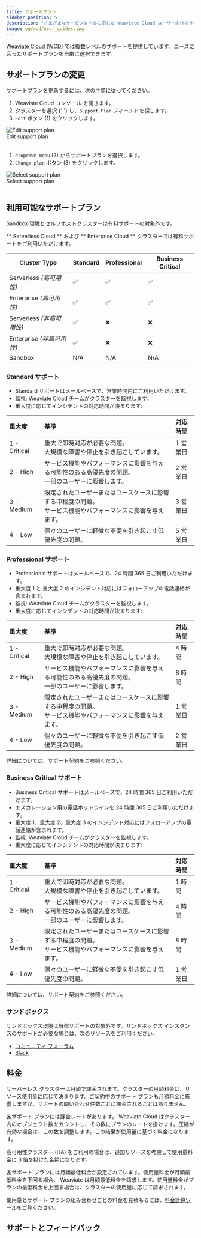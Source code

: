 ```yaml
---
title: サポートプラン
sidebar_position: 5
description: "さまざまなサービスレベルに応じた Weaviate Cloud ユーザー向けのサポート階層とプラン。"
image: og/wcd/user_guides.jpg
---
```


[Weaviate Cloud (WCD)](https://console.weaviate.cloud/) では複数レベルのサポートを提供しています。ニーズに合ったサポートプランを自由に選択できます。

## サポートプランの変更

サポートプランを更新するには、次の手順に従ってください。


<div class="row">
  <div class="col col--6">
    <ol>
      <li>
        <Link to="https://console.weaviate.cloud">Weaviate Cloud コンソール</Link> を開きます。
      </li>
      <li>
        <Link to="/cloud/manage-clusters/status#select-your-cluster">
          クラスターを選択
        </Link>{' '}
        し、<code>Support Plan</code> フィールドを探します。
      </li>
      <li>
        <code>Edit</code> ボタン (<span class="callout">1</span>) をクリックします。
      </li>
    </ol>
  </div>
  <div class="col col--6">
    <div class="card">
      <div class="card__image">
        <img src={EditSupportPlan} alt="Edit support plan" />
      </div>
      <div class="card__body">Edit support plan</div>
    </div>
  </div>
</div>
<br />

<div class="row">
  <div class="col col--6">
    <ol>
      <li>
        <code>dropdown menu</code> (<span class="callout">2</span>) からサポートプランを選択します。
      </li>
      <li>
        <code>Change plan</code> ボタン (<span class="callout">3</span>) をクリックします。
      </li>
    </ol>
  </div>
  <div class="col col--6">
    <div class="card">
      <div class="card__image">
        <img src={SelectSupportPlan} alt="Select support plan" />
      </div>
      <div class="card__body">Select support plan</div>
    </div>
  </div>
</div>
<br />

## 利用可能なサポートプラン

Sandbox 環境とセルフホストクラスターは有料サポートの対象外です。

** Serverless Cloud ** および ** Enterprise Cloud ** クラスターでは有料サポートをご利用いただけます。

| Cluster Type                         | Standard | Professional | Business Critical |
| ------------------------------------ | -------- | ------------ | ----------------- |
| Serverless _(高可用性)_              | ✅       | ✅           | ✅                |
| Enterprise _(高可用性)_              | ✅       | ✅           | ✅                |
| Serverless _(非高可用性)_            | ✅       | ❌           | ❌                |
| Enterprise _(非高可用性)_            | ✅       | ❌           | ❌                |
| Sandbox                              | N/A      | N/A          | N/A               |

### Standard サポート

- Standard サポートはメールベースで、営業時間内にご利用いただけます。  
- 監視: Weaviate Cloud チームがクラスターを監視します。  
- 重大度に応じてインシデントの対応時間が決まります:

| 重大度        | 基準                                                                                                                       | 対応時間        |
| :----------- | :-------------------------------------------------------------------------------------------------------------------------- | :------------- |
| 1 - Critical | 重大で即時対応が必要な問題。<br />大規模な障害や停止を引き起こしています。                                                  | 1 営業日        |
| 2 - High     | サービス機能やパフォーマンスに影響を与える可能性のある高優先度の問題。<br />一部のユーザーに影響します。                      | 2 営業日        |
| 3 - Medium   | 限定されたユーザーまたはユースケースに影響する中程度の問題。<br />サービス機能やパフォーマンスに影響を与えます。              | 3 営業日        |
| 4 - Low      | 個々のユーザーに軽微な不便を引き起こす低優先度の問題。                                                                      | 5 営業日        |

### Professional サポート

- Professional サポートはメールベースで、24 時間 365 日ご利用いただけます。  
- 重大度 1 と 重大度 2 のインシデント対応にはフォローアップの電話連絡が含まれます。  
- 監視: Weaviate Cloud チームがクラスターを監視します。  
- 重大度に応じてインシデントの対応時間が決まります:

| 重大度        | 基準                                                                                                                       | 対応時間        |
| :----------- | :-------------------------------------------------------------------------------------------------------------------------- | :-------------- |
| 1 - Critical | 重大で即時対応が必要な問題。<br />大規模な障害や停止を引き起こしています。                                                  | 4 時間          |
| 2 - High     | サービス機能やパフォーマンスに影響を与える可能性のある高優先度の問題。<br />一部のユーザーに影響します。                      | 8 時間          |
| 3 - Medium   | 限定されたユーザーまたはユースケースに影響する中程度の問題。<br />サービス機能やパフォーマンスに影響を与えます。              | 1 営業日        |
| 4 - Low      | 個々のユーザーに軽微な不便を引き起こす低優先度の問題。                                                                      | 2 営業日        |

詳細については、サポート契約をご参照ください。

### Business Critical サポート

- Business Critical サポートはメールベースで、24 時間 365 日ご利用いただけます。  
- エスカレーション用の電話ホットラインを 24 時間 365 日ご利用いただけます。  
- 重大度 1、重大度 2、重大度 3 のインシデント対応にはフォローアップの電話連絡が含まれます。  
- 監視: Weaviate Cloud チームがクラスターを監視します。  
- 重大度に応じてインシデントの対応時間が決まります:

| 重大度        | 基準                                                                                                                       | 対応時間        |
| :----------- | :-------------------------------------------------------------------------------------------------------------------------- | :------------- |
| 1 - Critical | 重大で即時対応が必要な問題。<br />大規模な障害や停止を引き起こしています。                                                  | 1 時間          |
| 2 - High     | サービス機能やパフォーマンスに影響を与える可能性のある高優先度の問題。<br />一部のユーザーに影響します。                      | 4 時間          |
| 3 - Medium   | 限定されたユーザーまたはユースケースに影響する中程度の問題。<br />サービス機能やパフォーマンスに影響を与えます。              | 8 時間          |
| 4 - Low      | 個々のユーザーに軽微な不便を引き起こす低優先度の問題。                                                                      | 1 営業日        |

詳細については、サポート契約をご参照ください。

### サンドボックス

サンドボックス環境は有償サポートの対象外です。サンドボックス インスタンスのサポートが必要な場合は、次のリソースをご利用ください。

- [コミュニティ フォーラム](https://forum.weaviate.io)
- [Slack](https://weaviate.io/slack)

## 料金

サーバーレス クラスターは月額で課金されます。クラスターの月額料金は、リソース使用量に応じて決まります。ご契約中のサポート プランも月額料金に影響しますが、サポートの問い合わせ件数ごとに課金されることはありません。

各サポート プランには課金レートがあります。 Weaviate Cloud はクラスター内のオブジェクト数をカウントし、その数にプランのレートを掛けます。圧縮が有効な場合は、この数を調整します。この結果が使用量に基づく料金になります。

高可用性クラスター (HA) をご利用の場合は、追加リソースを考慮して使用量料金に 3 倍を掛けた金額になります。

各サポート プランには月額最低料金が設定されています。使用量料金が月額最低料金を下回る場合、 Weaviate は月額最低料金を請求します。使用量料金がプランの最低料金を上回る場合は、クラスターの使用量に応じて請求されます。

使用量とサポート プランの組み合わせごとの料金を見積もるには、[料金計算ツール](https://weaviate.io/services/serverless)をご覧ください。

## サポートとフィードバック


<SupportAndTrouble />


<CustomScriptLoader />

